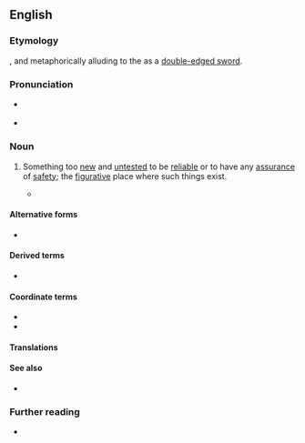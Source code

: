 {{also|bleeding-edge}}
==English==
{{was wotd|2018|March|6}}

===Etymology===
{{blend|en|bleed|leading edge}}, and metaphorically alluding to the {{m|en|cutting edge||forefront or position of greatest advancement in some field}} as a [[double-edged sword]].

===Pronunciation===
* {{a|RP|GA}} {{IPA|/ˈbliːdɪŋ ɛdʒ/|lang=en}}
* {{hyphenation|bleed|ing edge|lang=en}}

===Noun===
{{en-noun}}

# {{lbl|en|technology|idiomatic}} Something too [[new]] and [[untested]] to be [[reliable]] or to have any [[assurance]] of [[safety]]; the [[figurative]] place where such things exist.
#: {{ux|en|on the '''bleeding edge''' of drone technology}}
#* {{quote-web|author=Ignatiy Vishnevetsky|authorlink=Ignatiy Vishnevetsky|title=The Ambitious ''[[w:War for the Planet of the Apes|War For The Planet Of The Apes]]'' Ends Up Surrendering to Formula|url=https://film.avclub.com/the-ambitious-war-for-the-planet-of-the-apes-ends-up-su-1798191868|archiveurl=https://web.archive.org/web/20171127204902/https://film.avclub.com/the-ambitious-war-for-the-planet-of-the-apes-ends-up-su-1798191868|archivedate=27 November 2017|work={{w|The A.V. Club}}|date=7 July 2017|passage=The motion-captured ape characters are the '''bleeding edge''' of digital effects, rarely short of impressive.}}

====Alternative forms====
* {{l|en|bleeding-edge}}

====Derived terms====
* {{l|en|bleeding-edge|pos=adjective}}

====Coordinate terms====
* {{l|en|cutting edge}}
* {{l|en|leading edge}}

====Translations====
{{trans-top|something too new and untested to be reliable}}
{{trans-mid}}
{{trans-bottom}}

====See also====
* {{l|en|state of the art}}

===Further reading===
* {{pedia|bleeding edge technology}}